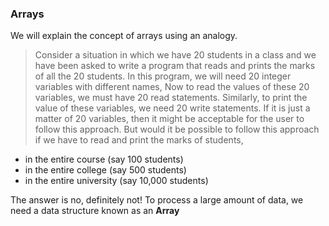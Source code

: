 ### Arrays

We will explain the concept of arrays using an analogy.

> Consider a situation in which we have 20 students in a class and we have been asked to write a program that reads and prints the marks of all the 20 students. In this program, we will need 20 integer variables with different names, Now to read the values of these 20 variables, we must have 20 read statements. Similarly, to print the value of these variables, we need 20 write statements. If it is just a matter of 20 variables, then it might be acceptable for the user to follow this approach. But would it be possible to follow this approach if we have to read and print the marks of students,

-   in the entire course (say 100 students)
-   in the entire college (say 500 students)
-   in the entire university (say 10,000 students)

The answer is no, definitely not! To process a large amount of data, we need a data structure known as an **Array**
